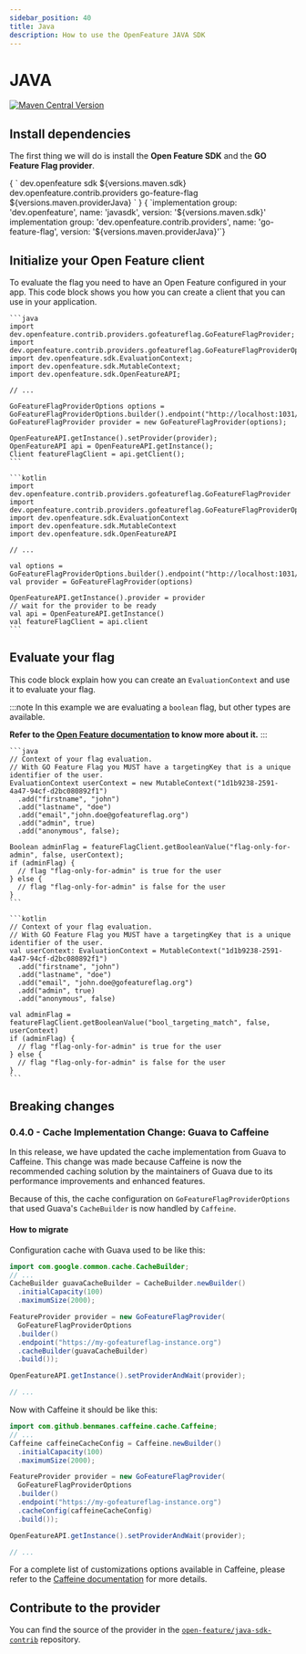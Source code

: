 ```yaml
---
sidebar_position: 40
title: Java
description: How to use the OpenFeature JAVA SDK
---
```


# JAVA
[![Maven Central Version](https://img.shields.io/maven-central/v/dev.openfeature.contrib.providers/go-feature-flag?color=blue&style=flat-square)](https://search.maven.org/artifact/dev.openfeature.contrib.providers/go-feature-flag)

## Install dependencies

The first thing we will do is install the **Open Feature SDK** and the **GO Feature Flag provider**.


<Tabs groupId="code">
  <TabItem value="maven" label="maven">
    <CodeBlock
      language="xml"
      showLineNumbers>
      {
        `<dependency>
    <groupId>dev.openfeature</groupId>
    <artifactId>sdk</artifactId>
    <artifactId>${versions.maven.sdk}</artifactId>
</dependency>
<dependency>
    <groupId>dev.openfeature.contrib.providers</groupId>
    <artifactId>go-feature-flag</artifactId>
    <version>${versions.maven.providerJava}</version>
</dependency>`
      }
    </CodeBlock>

  </TabItem>
  <TabItem value="gradle" label="gradle">
    <CodeBlock
      language="toml"
      showLineNumbers>
      {
        `implementation group: 'dev.openfeature', name: 'javasdk', version: '${versions.maven.sdk}'
implementation group: 'dev.openfeature.contrib.providers', name: 'go-feature-flag', version: '${versions.maven.providerJava}'`}
    </CodeBlock>

  </TabItem>
</Tabs>


## Initialize your Open Feature client
To evaluate the flag you need to have an Open Feature configured in your app.
This code block shows you how you can create a client that you can use in your application.

<Tabs groupId="code">
  <TabItem value="java" label="java">

    ```java
    import dev.openfeature.contrib.providers.gofeatureflag.GoFeatureFlagProvider;
    import dev.openfeature.contrib.providers.gofeatureflag.GoFeatureFlagProviderOptions;
    import dev.openfeature.sdk.EvaluationContext;
    import dev.openfeature.sdk.MutableContext;
    import dev.openfeature.sdk.OpenFeatureAPI;

    // ...

    GoFeatureFlagProviderOptions options =
    GoFeatureFlagProviderOptions.builder().endpoint("http://localhost:1031/").build();
    GoFeatureFlagProvider provider = new GoFeatureFlagProvider(options);

    OpenFeatureAPI.getInstance().setProvider(provider);
    OpenFeatureAPI api = OpenFeatureAPI.getInstance();
    Client featureFlagClient = api.getClient();
    ```

  </TabItem>
  <TabItem value="kotlin" label="Kotlin">

    ```kotlin
    import dev.openfeature.contrib.providers.gofeatureflag.GoFeatureFlagProvider
    import dev.openfeature.contrib.providers.gofeatureflag.GoFeatureFlagProviderOptions
    import dev.openfeature.sdk.EvaluationContext
    import dev.openfeature.sdk.MutableContext
    import dev.openfeature.sdk.OpenFeatureAPI

    // ...

    val options = GoFeatureFlagProviderOptions.builder().endpoint("http://localhost:1031/").build()
    val provider = GoFeatureFlagProvider(options)

    OpenFeatureAPI.getInstance().provider = provider
    // wait for the provider to be ready
    val api = OpenFeatureAPI.getInstance()
    val featureFlagClient = api.client
    ```

  </TabItem>
</Tabs>


## Evaluate your flag

This code block explain how you can create an `EvaluationContext` and use it to evaluate your flag.

:::note
In this example we are evaluating a `boolean` flag, but other types are available.

**Refer to the [Open Feature documentation](https://docs.openfeature.dev/docs/reference/concepts/evaluation-api#basic-evaluation) to know more about it.**
:::

<Tabs groupId="code">
  <TabItem value="java" label="java">

    ```java
    // Context of your flag evaluation.
    // With GO Feature Flag you MUST have a targetingKey that is a unique identifier of the user.
    EvaluationContext userContext = new MutableContext("1d1b9238-2591-4a47-94cf-d2bc080892f1")
      .add("firstname", "john")
      .add("lastname", "doe")
      .add("email","john.doe@gofeatureflag.org")
      .add("admin", true)
      .add("anonymous", false);

    Boolean adminFlag = featureFlagClient.getBooleanValue("flag-only-for-admin", false, userContext);
    if (adminFlag) {
      // flag "flag-only-for-admin" is true for the user
    } else {
      // flag "flag-only-for-admin" is false for the user
    }
    ```

  </TabItem>
  <TabItem value="kotlin" label="Kotlin">

    ```kotlin
    // Context of your flag evaluation.
    // With GO Feature Flag you MUST have a targetingKey that is a unique identifier of the user.
    val userContext: EvaluationContext = MutableContext("1d1b9238-2591-4a47-94cf-d2bc080892f1")
      .add("firstname", "john")
      .add("lastname", "doe")
      .add("email", "john.doe@gofeatureflag.org")
      .add("admin", true)
      .add("anonymous", false)

    val adminFlag = featureFlagClient.getBooleanValue("bool_targeting_match", false, userContext)
    if (adminFlag) {
      // flag "flag-only-for-admin" is true for the user
    } else {
      // flag "flag-only-for-admin" is false for the user
    }
    ```

  </TabItem>
</Tabs>

## Breaking changes

### 0.4.0 - Cache Implementation Change: Guava to Caffeine

In this release, we have updated the cache implementation from Guava to Caffeine. This change was made because Caffeine is now the recommended caching solution by the maintainers of Guava due to its performance improvements and enhanced features.

Because of this, the cache configuration on `GoFeatureFlagProviderOptions` that used Guava's `CacheBuilder` is now handled by `Caffeine`.

#### How to migrate

Configuration cache with Guava used to be like this:

```java
import com.google.common.cache.CacheBuilder;
// ...
CacheBuilder guavaCacheBuilder = CacheBuilder.newBuilder()
  .initialCapacity(100)
  .maximumSize(2000);

FeatureProvider provider = new GoFeatureFlagProvider(
  GoFeatureFlagProviderOptions
  .builder()
  .endpoint("https://my-gofeatureflag-instance.org")
  .cacheBuilder(guavaCacheBuilder)
  .build());

OpenFeatureAPI.getInstance().setProviderAndWait(provider);

// ...
```

Now with Caffeine it should be like this:

```java
import com.github.benmanes.caffeine.cache.Caffeine;
// ...
Caffeine caffeineCacheConfig = Caffeine.newBuilder()
  .initialCapacity(100)
  .maximumSize(2000);

FeatureProvider provider = new GoFeatureFlagProvider(
  GoFeatureFlagProviderOptions
  .builder()
  .endpoint("https://my-gofeatureflag-instance.org")
  .cacheConfig(caffeineCacheConfig)
  .build());

OpenFeatureAPI.getInstance().setProviderAndWait(provider);

// ...
```

For a complete list of customizations  options available in Caffeine, please refer to the [Caffeine documentation](https://github.com/ben-manes/caffeine/wiki) for more details.

## Contribute to the provider
You can find the source of the provider in the [`open-feature/java-sdk-contrib`](https://github.com/open-feature/java-sdk-contrib/tree/main/providers/go-feature-flag) repository.